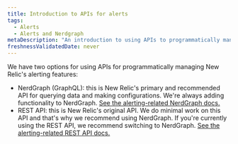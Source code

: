 ```yaml
---
title: Introduction to APIs for alerts
tags:
  - Alerts  
  - Alerts and Nerdgraph
metaDescription: "An introduction to using APIs to programmatically manage New Relic's alerting features."
freshnessValidatedDate: never
---
```


We have two options for using APIs for programmatically managing New Relic's alerting features: 

* NerdGraph (GraphQL): this is New Relic's primary and recommended API for querying data and making configurations. We're always adding functionality to NerdGraph. [See the alerting-related NerdGraph docs.](/docs/alerts-applied-intelligence/new-relic-alerts/advanced-alerts/alerts-nerdgraph/nerdgraph-api-examples)
* REST API: this is New Relic's original API. We do minimal work on this API and that's why we recommend using NerdGraph. If you're currently using the REST API, we recommend switching to NerdGraph. [See the alerting-related REST API docs.](/docs/alerts-applied-intelligence/new-relic-alerts/advanced-alerts/rest-api-alerts/rest-api-calls-alerts) 
